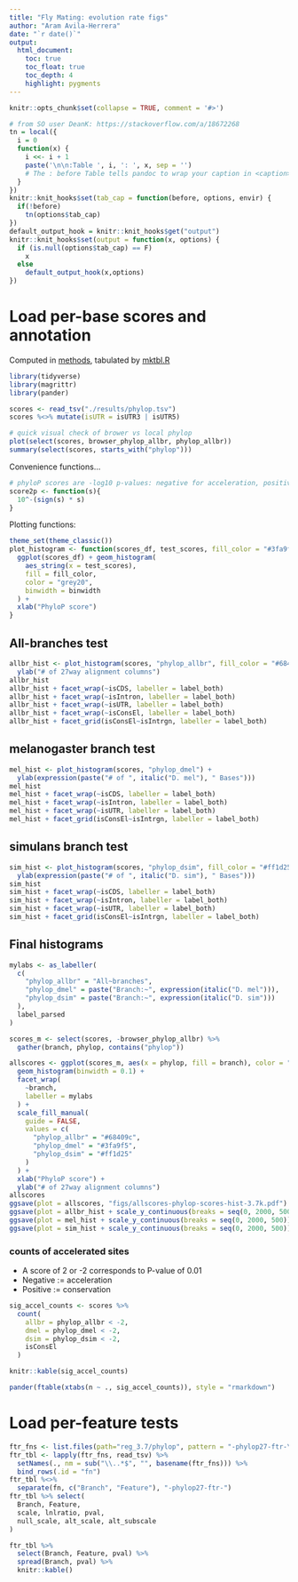 ```yaml
---
title: "Fly Mating: evolution rate figs"
author: "Aram Avila-Herrera"
date: "`r date()`"
output:
  html_document:
    toc: true
    toc_float: true
    toc_depth: 4
    highlight: pygments
---
```


```r
knitr::opts_chunk$set(collapse = TRUE, comment = '#>')

# from SO user DeanK: https://stackoverflow.com/a/18672268
tn = local({
  i = 0
  function(x) {
    i <<- i + 1
    paste('\n\n:Table ', i, ': ', x, sep = '')
    # The : before Table tells pandoc to wrap your caption in <caption></caption>
  }
})
knitr::knit_hooks$set(tab_cap = function(before, options, envir) {
  if(!before)
    tn(options$tab_cap)
})
default_output_hook = knitr::knit_hooks$get("output")
knitr::knit_hooks$set(output = function(x, options) {
  if (is.null(options$tab_cap) == F)
    x
  else
    default_output_hook(x,options)
})
```

# Load per-base scores and annotation

Computed in [methods](./methods.html), tabulated by [mktbl.R](./scripts/mktbl.R)

```r
library(tidyverse)
library(magrittr)
library(pander)

scores <- read_tsv("./results/phylop.tsv")
scores %<>% mutate(isUTR = isUTR3 | isUTR5)

# quick visual check of brower vs local phylop
plot(select(scores, browser_phylop_allbr, phylop_allbr))
summary(select(scores, starts_with("phylop")))
```

Convenience functions...

```r
# phyloP scores are -log10 p-values: negative for acceleration, positive for conservation
score2p <- function(s){
  10^-(sign(s) * s)
}
```

Plotting functions:

```r
theme_set(theme_classic())
plot_histogram <- function(scores_df, test_scores, fill_color = "#3fa9f5", binwidth = 0.1){
  ggplot(scores_df) + geom_histogram(
    aes_string(x = test_scores),
    fill = fill_color,
    color = "grey20",
    binwidth = binwidth
  ) +
  xlab("PhyloP score")
}
```

## All-branches test

```r
allbr_hist <- plot_histogram(scores, "phylop_allbr", fill_color = "#68409c") +
  ylab("# of 27way alignment columns")
allbr_hist
allbr_hist + facet_wrap(~isCDS, labeller = label_both)
allbr_hist + facet_wrap(~isIntron, labeller = label_both)
allbr_hist + facet_wrap(~isUTR, labeller = label_both)
allbr_hist + facet_wrap(~isConsEl, labeller = label_both)
allbr_hist + facet_grid(isConsEl~isIntrgn, labeller = label_both)
```

## melanogaster branch test

```r
mel_hist <- plot_histogram(scores, "phylop_dmel") +
  ylab(expression(paste("# of ", italic("D. mel"), " Bases")))
mel_hist
mel_hist + facet_wrap(~isCDS, labeller = label_both)
mel_hist + facet_wrap(~isIntron, labeller = label_both)
mel_hist + facet_wrap(~isUTR, labeller = label_both)
mel_hist + facet_grid(isConsEl~isIntrgn, labeller = label_both)
```

## simulans branch test

```r
sim_hist <- plot_histogram(scores, "phylop_dsim", fill_color = "#ff1d25") +
  ylab(expression(paste("# of ", italic("D. sim"), " Bases")))
sim_hist
sim_hist + facet_wrap(~isCDS, labeller = label_both)
sim_hist + facet_wrap(~isIntron, labeller = label_both)
sim_hist + facet_wrap(~isUTR, labeller = label_both)
sim_hist + facet_grid(isConsEl~isIntrgn, labeller = label_both)
```

## Final histograms

```r
mylabs <- as_labeller(
  c(
    "phylop_allbr" = "All~branches",
    "phylop_dmel" = paste("Branch:~", expression(italic("D. mel"))),
    "phylop_dsim" = paste("Branch:~", expression(italic("D. sim")))
  ),
  label_parsed
)

scores_m <- select(scores, -browser_phylop_allbr) %>%
  gather(branch, phylop, contains("phylop"))

allscores <- ggplot(scores_m, aes(x = phylop, fill = branch), color = "grey20") +
  geom_histogram(binwidth = 0.1) +
  facet_wrap(
    ~branch,
    labeller = mylabs
  ) +
  scale_fill_manual(
    guide = FALSE,
    values = c(
      "phylop_allbr" = "#68409c",
      "phylop_dmel" = "#3fa9f5",
      "phylop_dsim" = "#ff1d25"
    )
  ) +
  xlab("PhyloP score") +
  ylab("# of 27way alignment columns")
allscores
ggsave(plot = allscores, "figs/allscores-phylop-scores-hist-3.7k.pdf")
ggsave(plot = allbr_hist + scale_y_continuous(breaks = seq(0, 2000, 500)) + coord_cartesian(ylim = c(0,2200)), "figs/allbr-phylop-scores-hist-3.7k.pdf")
ggsave(plot = mel_hist + scale_y_continuous(breaks = seq(0, 2000, 500)) + coord_cartesian(ylim = c(0,2200)), "figs/dm6-phylop-scores-hist-3.7k.pdf")
ggsave(plot = sim_hist + scale_y_continuous(breaks = seq(0, 2000, 500)) + coord_cartesian(ylim = c(0,2200)), "figs/droSim1-phylop-scores-hist-3.7k.pdf")
```

### counts of accelerated sites

- A score of 2 or -2 corresponds to P-value of 0.01
- Negative := acceleration
- Positive := conservation

```r
sig_accel_counts <- scores %>%
  count(
    allbr = phylop_allbr < -2,
    dmel = phylop_dmel < -2,
    dsim = phylop_dsim < -2,
    isConsEl
  )
```

```r
knitr::kable(sig_accel_counts)
```

```r
pander(ftable(xtabs(n ~ ., sig_accel_counts)), style = "rmarkdown")
```

# Load per-feature tests

```r
ftr_fns <- list.files(path="reg_3.7/phylop", pattern = "-phylop27-ftr-\\w+\\.tsv", full.names = TRUE)
ftr_tbl <- lapply(ftr_fns, read_tsv) %>%
  setNames(., nm = sub("\\..*$", "", basename(ftr_fns))) %>%
  bind_rows(.id = "fn")
ftr_tbl %<>%
  separate(fn, c("Branch", "Feature"), "-phylop27-ftr-")
ftr_tbl %>% select(
  Branch, Feature,
  scale, lnlratio, pval,
  null_scale, alt_scale, alt_subscale
)
```

```r
ftr_tbl %>%
  select(Branch, Feature, pval) %>%
  spread(Branch, pval) %>%
  knitr::kable()
```

<script>
// add bootstrap table styles to pander tables
function bootstrapStylePanderTables() {
  $('tr').parent().parent('table').addClass('table table-condensed');
}
$(document).ready(function () {
  bootstrapStylePanderTables();
});
</script>
